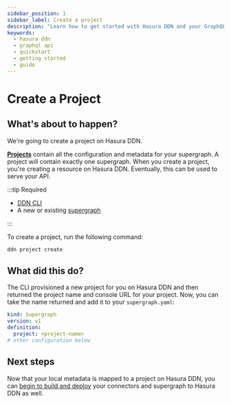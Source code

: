 ```yaml
---
sidebar_position: 1
sidebar_label: Create a project
description: "Learn how to get started with Hasura DDN and your GraphQL API."
keywords:
  - hasura ddn
  - graphql api
  - quickstart
  - getting started
  - guide
---
```


# Create a Project

## What's about to happen?

We're going to create a project on Hasura DDN.

[**Projects**](/project-configuration/projects.mdx) contain all the configuration and metadata for your supergraph. A
project will contain exactly one supergraph. When you create a project, you're creating a resource on Hasura DDN.
Eventually, this can be used to serve your API.

:::tip Required

- [DDN CLI](/getting-started/00-prerequisites.mdx)
- A new or existing [supergraph](/getting-started/01-init-supergraph.mdx)

:::

To create a project, run the following command:

```bash
ddn project create
```

## What did this do?

The CLI provisioned a new project for you on Hasura DDN and then returned the project name and console URL for your
project. Now, you can take the name returned and add it to your `supergraph.yaml`:

```yaml
kind: Supergraph
version: v1
definition:
  project: <project-name>
# other configuration below
```

## Next steps

Now that your local metadata is mapped to a project on Hasura DDN, you can
[begin to build and deploy](/getting-started/deployment/deploy-a-connector) your connectors and supergraph to Hasura DDN
as well.
